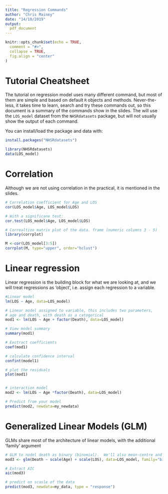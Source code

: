 ```yaml
---
title: "Regression Commands"
author: "Chris Mainey"
date: "14/10/2019"
output:
  pdf_document
---
```


```r
knitr::opts_chunk$set(echo = TRUE,
  comment = "#>",
  collapse = TRUE,
  fig.align = "center"
)
```

# Tutorial Cheatsheet

The tutorial on regression model uses many different command, but most of them are simple and based on default `R` objects and methods.  Never-the-less, it takes time to learn, search and try these commands out, so this document is a summary of the commands show in the slides.  The will use the `LOS_model` dataset from the `NHSRdatasets` package, but will not usually show the output of each command.

You can install/load the package and data with:
```r
install.packages("NHSRdatasets")

library(NHSRdatasets)
data(LOS_model)
```

# Correlation

Although we are not using correlation in the practical, it is mentioned in the slides.

```r
# Correlation coefficient for Age and LOS
cor(LOS_model$Age, LOS_model$LOS)

# With a significane test:
cor.test(LOS_model$Age, LOS_model$LOS)

# Correaltion matrix plot of the data. frame (numeric columns 3 - 5)
library(corrplot)

M <-cor(LOS_model[3:5])
corrplot(M, type="upper", order="hclust")

```

# Linear regression

Linear regression is the building block for what we are looking at, and we will treat regressions as 'object', i.e. assign each regression to a variable.

```r
#Linear model
lm(LOS ~ Age, data=LOS_model)

# Linear model assigned to variable, this includes two parameters, 
# age and death, with death as a categorical
mod1 <- lm(LOS ~ Age + factor(Death), data=LOS_model)

# View model summary
summary(mod1)

# Exctract coefficients
coef(mod1)

# calculate confidence interval
confint(model1)

# plot the residuals
plot(mod1)


# interaction model
mod2 <- lm(LOS ~ Age *factor(Death), data=LOS_model)

# Predict from your model
predict(mod2, newdata=my_newdata)

```

# Generalized Linear Models (GLM)

GLMs share most of the architecture of linear models, with the additional 'family' argument

```r
# GLM to nodel death as binary (binomial).  We'll also mean-centre and scale then
mod3 <- glm(Death ~ scale(Age) + scale(LOS), data=LOS_model, family="binomial")

# Extract AIC
aic(mod3)

# predict on scasle of the data
predict(mod3, newdata=my_data, type = "response")

```

